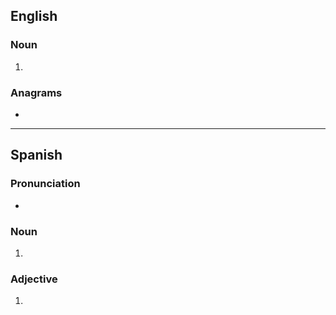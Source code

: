 ==English==

===Noun===
{{head|en|noun form}}

# {{plural of|en|playa}}

===Anagrams===
* {{anagrams|en|a=aalpsy|palays}}

----

==Spanish==

===Pronunciation===
* {{es-IPA}}

===Noun===
{{head|es|noun plural form|g=f-p}}

# {{inflection of|es|playa||p}}

===Adjective===
{{head|es|adjective form}}

# {{adj form of|es|playo||f|p}}